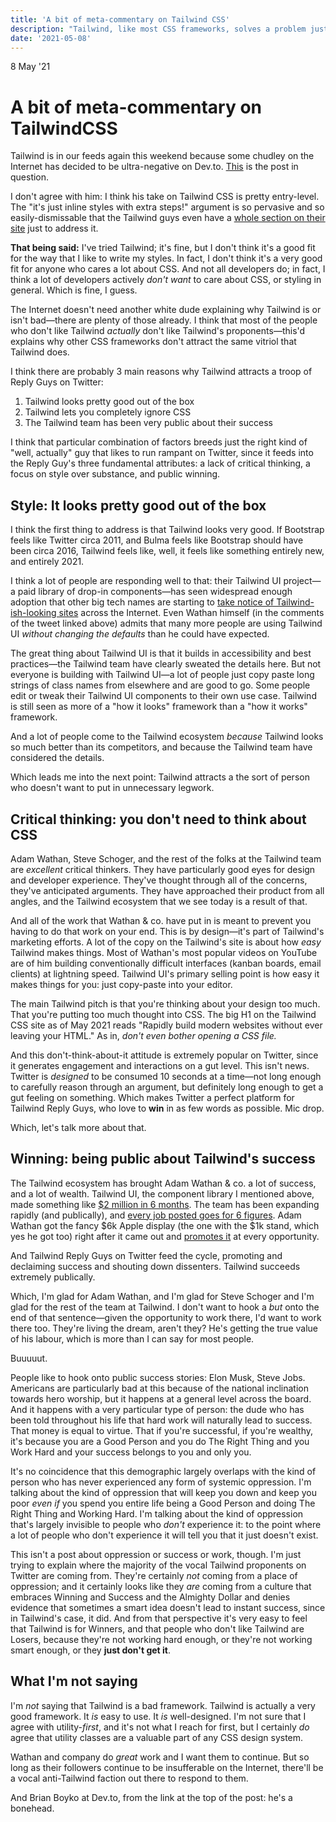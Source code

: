 ```yaml
---
title: 'A bit of meta-commentary on Tailwind CSS'
description: "Tailwind, like most CSS frameworks, solves a problem just fine. Its supporters, on the other hand, are a pain."
date: '2021-05-08'
---
```



<Date>
  8 May '21
</Date>

# A bit of meta-commentary on TailwindCSS

Tailwind is in our feeds again this weekend because some chudley on the Internet has decided to be ultra-negative on Dev.to. [This](https://dev.to/brianboyko/tailwindcss-adds-complexity-does-nothing-3hpn) is the post in question.

I don't agree with him: I think his take on Tailwind CSS is pretty entry-level. The "it's just inline styles with extra steps!" argument is so pervasive and so easily-dismissable that the Tailwind guys even have a [whole section on their site](https://tailwindcss.com/docs/utility-first#why-not-just-use-inline-styles) just to address it.

**That being said:** I've tried Tailwind; it's fine, but I don't think it's a good fit for the way that I like to write my styles. In fact, I don't think it's a very good fit for anyone who cares a lot about CSS. And not all developers do; in fact, I think a lot of developers actively _don't want_ to care about CSS, or styling in general. Which is fine, I guess.

The Internet doesn't need another white dude explaining why Tailwind is or isn't bad—there are plenty of those already. I think that most of the people who don't like Tailwind _actually_ don't like Tailwind's proponents—this'd explains why other CSS frameworks don't attract the same vitriol that Tailwind does.

I think there are probably 3 main reasons why Tailwind attracts a troop of Reply Guys on Twitter:

1. Tailwind looks pretty good out of the box
2. Tailwind lets you completely ignore CSS
3. The Tailwind team has been very public about their success

I think that particular combination of factors breeds just the right kind of "well, actually" guy that likes to run rampant on Twitter, since it feeds into the Reply Guy's three fundamental attributes: a lack of critical thinking, a focus on style over substance, and public winning.

## Style: It looks pretty good out of the box
I think the first thing to address is that Tailwind looks very good. If Bootstrap feels like Twitter circa 2011, and Bulma feels like Bootstrap should have been circa 2016, Tailwind feels like, well, it feels like something entirely new, and entirely 2021.

I think a lot of people are responding well to that: their Tailwind UI project—a paid library of drop-in components—has seen widespread enough adoption that other big tech names are starting to [take notice of Tailwind-ish-looking sites](https://twitter.com/chriscoyier/status/1331302651179495425) across the Internet. Even Wathan himself (in the comments of the tweet linked above) admits that many more people are using Tailwind UI _without changing the defaults_ than he could have expected.

The great thing about Tailwind UI is that it builds in accessibility and best practices—the Tailwind team have clearly sweated the details here. But not everyone is building with Tailwind UI—a lot of people just copy paste long strings of class names from elsewhere and are good to go. Some people edit or tweak their Tailwind UI components to their own use case. Tailwind is still seen as more of a "how it looks" framework than a "how it works" framework.

And a lot of people come to the Tailwind ecosystem _because_ Tailwind looks so much better than its competitors, and because the Tailwind team have considered the details.

Which leads me into the next point: Tailwind attracts a the sort of person who doesn't want to put in unnecessary legwork.

## Critical thinking: you don't need to think about CSS
Adam Wathan, Steve Schoger, and the rest of the folks at the Tailwind team are _excellent_ critical thinkers. They have particularly good eyes for design and developer experience. They've thought through all of the concerns, they've anticipated arguments. They have approached their product from all angles, and the Tailwind ecosystem that we see today is a result of that.

And all of the work that Wathan & co. have put in is meant to prevent you having to do that work on your end. This is by design—it's part of Tailwind's marketing efforts. A lot of the copy on the Tailwind's site is about how _easy_ Tailwind makes things. Most of Wathan's most popular videos on YouTube are of him building conventionally difficult interfaces (kanban boards, email clients) at lightning speed. Tailwind UI's primary selling point is how easy it makes things for you: just copy-paste into your editor.

The main Tailwind pitch is that you're thinking about your design too much. That you're putting too much thought into CSS. The big H1 on the Tailwind CSS site as of May 2021 reads "Rapidly build modern websites without ever leaving your HTML." As in, _don't even bother opening a CSS file._

And this don't-think-about-it attitude is extremely popular on Twitter, since it generates engagement and interactions on a gut level. This isn't news. Twitter is _designed_ to be consumed 10 seconds at a time—not long enough to carefully reason through an argument, but definitely long enough to get a gut feeling on something. Which makes Twitter a perfect platform for Tailwind Reply Guys, who love to **win** in as few words as possible. Mic drop.

Which, let's talk more about that.

## Winning: being public about Tailwind's success
The Tailwind ecosystem has brought Adam Wathan & co. a lot of success, and a lot of wealth. Tailwind UI, the component library I mentioned above, made something like [$2 million in 6 months](https://adamwathan.me/tailwindcss-from-side-project-byproduct-to-multi-mullion-dollar-business/). The team has been expanding rapidly (and publically), and [every job posted goes for 6 figures](https://jobs.tailwindui.com/). Adam Wathan got the fancy $6k Apple display (the one with the $1k stand, which yes he got too) right after it came out and [promotes it](https://twitter.com/search?q=%40adamwathan%20pro%20display&src=typed_query) at every opportunity.

And Tailwind Reply Guys on Twitter feed the cycle, promoting and declaiming success and shouting down dissenters. Tailwind succeeds extremely publically.

Which, I'm glad for Adam Wathan, and I'm glad for Steve Schoger and I'm glad for the rest of the team at Tailwind. I don't want to hook a _but_ onto the end of that sentence—given the opportunity to work there, I'd want to work there too. They're living the dream, aren't they? He's getting the true value of his labour, which is more than I can say for most people.

Buuuuut.

People like to hook onto public success stories: Elon Musk, Steve Jobs. Americans are particularly bad at this because of the national inclination towards hero worship, but it happens at a general level across the board. And it happens with a very particular type of person: the dude who has been told throughout his life that hard work will naturally lead to success. That money is equal to virtue. That if you're successful, if you're wealthy, it's because you are a Good Person and you do The Right Thing and you Work Hard and your success belongs to you and only you.

It's no coincidence that this demographic largely overlaps with the kind of person who has never experienced any form of systemic oppression. I'm talking about the kind of oppression that will keep you down and keep you poor _even if_ you spend you entire life being a Good Person and doing The Right Thing and Working Hard. I'm talking about the kind of oppression that's largely invisible to people who _don't_ experience it: to the point where a lot of people who don't experience it will tell you that it just doesn't exist.

This isn't a post about oppression or success or work, though. I'm just trying to explain where the majority of the vocal Tailwind proponents on Twitter are coming from. They're certainly _not_ coming from a place of oppression; and it certainly looks like they _are_ coming from a culture that embraces Winning and Success and the Almighty Dollar and denies evidence that sometimes a smart idea doesn't lead to instant success, since in Tailwind's case, it did. And from that perspective it's very easy to feel that Tailwind is for Winners, and that people who don't like Tailwind are Losers, because they're not working hard enough, or they're not working smart enough, or they **just don't get it**.

## What I'm not saying
I'm *not* saying that Tailwind is a bad framework. Tailwind is actually a very good framework. It *is* easy to use. It *is* well-designed. I'm not sure that I agree with utility-*first*, and it's not what I reach for first, but I certainly *do* agree that utility classes are a valuable part of any CSS design system.

Wathan and company do _great_ work and I want them to continue. But so long as their followers continue to be insufferable on the Internet, there'll be a vocal anti-Tailwind faction out there to respond to them.

And Brian Boyko at Dev.to, from the link at the top of the post: he's a bonehead.
